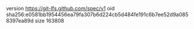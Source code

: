 version https://git-lfs.github.com/spec/v1
oid sha256:e0581bb1954456ea79fa307b6d224cb5d484fe191c6b7ee52d9a0858397ea89d
size 163808
